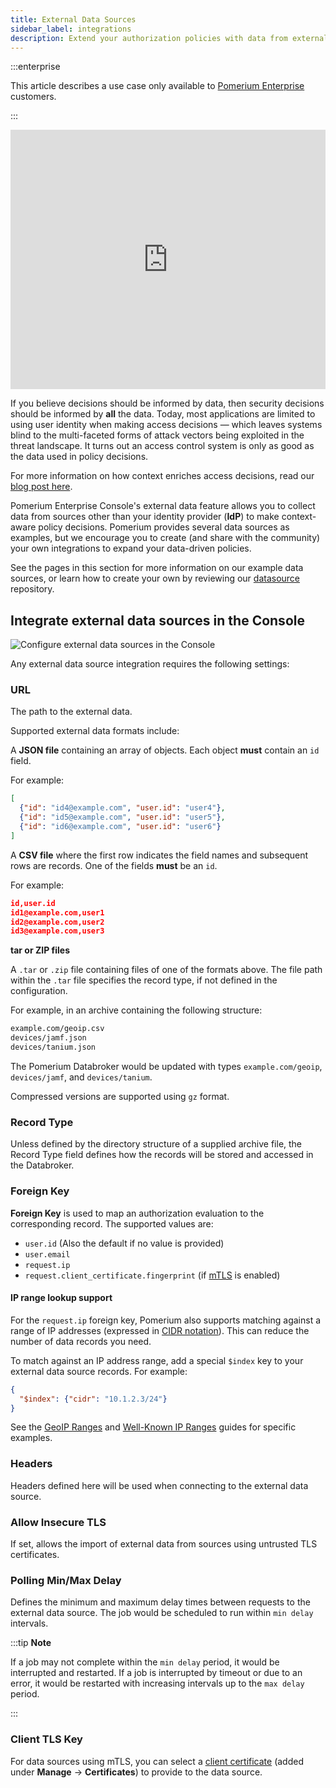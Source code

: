 ```yaml
---
title: External Data Sources
sidebar_label: integrations
description: Extend your authorization policies with data from external sources.
---
```


:::enterprise

This article describes a use case only available to [Pomerium Enterprise](/docs/enterprise) customers.

:::

<iframe
  width="100%"
  height="415"
  src="https://www.youtube.com/embed/AJHvF2vdfh8"
  title="YouTube video player"
  frameborder="0"
  allow="accelerometer; autoplay; clipboard-write; encrypted-media; gyroscope; picture-in-picture; web-share"
  allowfullscreen></iframe>

If you believe decisions should be informed by data, then security decisions should be informed by **all** the data. Today, most applications are limited to using user identity when making access decisions — which leaves systems blind to the multi-faceted forms of attack vectors being exploited in the threat landscape. It turns out an access control system is only as good as the data used in policy decisions.

For more information on how context enriches access decisions, read our [blog post here](https://www.pomerium.com/blog/context-drives-full-access-decision-making/).

Pomerium Enterprise Console's external data feature allows you to collect data from sources other than your identity provider (**IdP**) to make context-aware policy decisions. Pomerium provides several data sources as examples, but we encourage you to create (and share with the community) your own integrations to expand your data-driven policies.

See the pages in this section for more information on our example data sources, or learn how to create your own by reviewing our [datasource](https://github.com/pomerium/datasource) repository.

## Integrate external data sources in the Console

![Configure external data sources in the Console](./integrations/img/external-data-gui.gif)

Any external data source integration requires the following settings:

### URL

The path to the external data.

Supported external data formats include:

A **JSON file** containing an array of objects. Each object **must** contain an `id` field.

For example:

```json title="example JSON"
[
  {"id": "id4@example.com", "user.id": "user4"},
  {"id": "id5@example.com", "user.id": "user5"},
  {"id": "id6@example.com", "user.id": "user6"}
]
```

A **CSV file** where the first row indicates the field names and subsequent rows are records. One of the fields **must** be an `id`.

For example:

```json title="example CSV"
id,user.id
id1@example.com,user1
id2@example.com,user2
id3@example.com,user3
```

**tar or ZIP files**

A `.tar` or `.zip` file containing files of one of the formats above. The file path within the `.tar` file specifies the record type, if not defined in the configuration.

For example, in an archive containing the following structure:

```bash
example.com/geoip.csv
devices/jamf.json
devices/tanium.json
```

The Pomerium Databroker would be updated with types `example.com/geoip`, `devices/jamf`, and `devices/tanium`.

Compressed versions are supported using `gz` format.

### Record Type

Unless defined by the directory structure of a supplied archive file, the Record Type field defines how the records will be stored and accessed in the Databroker.

### Foreign Key

**Foreign Key** is used to map an authorization evaluation to the corresponding record. The supported values are:

- `user.id` (Also the default if no value is provided)
- `user.email`
- `request.ip`
- `request.client_certificate.fingerprint` (if [mTLS](/docs/reference/downstream-mtls-settings) is enabled)

#### IP range lookup support

For the `request.ip` foreign key, Pomerium also supports matching against a range of IP addresses (expressed in [CIDR notation](https://en.wikipedia.org/wiki/Classless_Inter-Domain_Routing#CIDR_notation)). This can reduce the number of data records you need.

To match against an IP address range, add a special `$index` key to your external data source records. For example:

```json
{
  "$index": {"cidr": "10.1.2.3/24"}
}
```

See the [GeoIP Ranges](/docs/integrations/geoip) and [Well-Known IP Ranges](/docs/integrations/ip-ranges) guides for specific examples.

### Headers

Headers defined here will be used when connecting to the external data source.

### Allow Insecure TLS

If set, allows the import of external data from sources using untrusted TLS certificates.

### Polling Min/Max Delay

Defines the minimum and maximum delay times between requests to the external data source. The job would be scheduled to run within `min delay` intervals.

:::tip **Note**

If a job may not complete within the `min delay` period, it would be interrupted and restarted. If a job is interrupted by timeout or due to an error, it would be restarted with increasing intervals up to the `max delay` period.

:::

### Client TLS Key

For data sources using mTLS, you can select a [client certificate](/docs/concepts/certificates) (added under **Manage** → **Certificates**) to provide to the data source.
